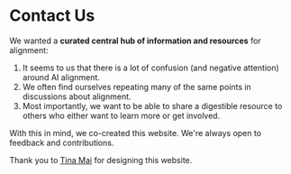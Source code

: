 
# Contact Us

We wanted a <b>curated central hub of information and resources</b> for alignment:

<ol className="list-decimal ml-8 space-y-1.5 mt-1.5"> 
    <li>It seems to us that there is a lot of confusion (and negative attention) around AI alignment.</li>
    <li>We often find ourselves repeating many of the same points in discussions about alignment.</li>
    <li>Most importantly, we want to be able to share a digestible resource to others who either want to learn more or get involved.</li>
</ol>

With this in mind, we co-created this website. We're always open to feedback and contributions.

<Contact />

Thank you to [Tina Mai](https://tinamai.xyz) for designing this website.